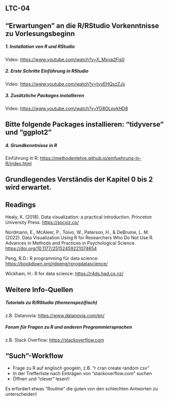 ## LTC-04 {.unnumbered}


## "Erwartungen" an die R/RStudio Vorkenntnisse zu Vorlesungsbeginn

##### 1. Installation von R und RStudio

Video: <https://www.youtube.com/watch?v=X_Mxya2Fis0>

##### 2. Erste Schritte Einführung in RStudio

Video: <https://www.youtube.com/watch?v=tyvEHQszZJs>

##### 3. Zusätzliche Packages installieren

Video: <https://www.youtube.com/watch?v=YD8OLpvkHD8>

::: {.callout-important appearance="simple"}
## Bitte folgende Packages installieren: "tidyverse" und "ggplot2"
:::

##### 4. Grundkenntnisse in R

Einführung in R: <https://methodenlehre.github.io/einfuehrung-in-R/index.html>

::: {.callout-important appearance="simple"}
## Grundlegendes Verständis der Kapitel 0 bis 2 wird erwartet.
:::

## Readings
Healy, K. (2018). Data visualization: a practical introduction. Princeton University Press. <https://socviz.co/>

Nordmann, E., McAleer, P., Toivo, W., Paterson, H., & DeBruine, L. M. (2022). Data Visualization Using R for Researchers Who Do Not Use R. Advances in Methods and Practices in Psychological Science. <https://doi.org/10.1177/25152459221074654>

Peng, R.D.: R programming für data science: <https://bookdown.org/rdpeng/rprogdatascience/>

Wickham, H.: R for data science: <https://r4ds.had.co.nz/>

## Weitere Info-Quellen

##### Tutorials zu R/RStudio (themenspezifisch)

z.B. Datanovia: <https://www.datanovia.com/en/>

##### Forum für Fragen zu R und anderen Programmiersprachen

z.B. Stack Overflow: <https://stackoverflow.com>

::: {.callout-tip appearance="simple"}
## "Such"-Workflow
-   Frage zu R auf englisch googeln, z.B. "r cran create random csv"
-   In der Trefferliste nach Einträgen von "stackoverflow.com" suchen
-   Öffnen und "clever" lesen!!

Es erfordert etwas "Routine" die guten von den schlechten Antworten zu unterscheiden!
:::
